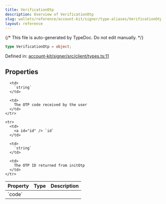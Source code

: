 ```yaml
---
title: VerificationOtp
description: Overview of VerificationOtp
slug: wallets/reference/account-kit/signer/type-aliases/VerificationOtp
layout: reference
---
```


{/* This file is auto-generated by TypeDoc. Do not edit manually. */}

```ts
type VerificationOtp = object;
```

Defined in: [account-kit/signer/src/client/types.ts:11](https://github.com/alchemyplatform/aa-sdk/blob/153785ddc87beb160382c2bae7dbafa4a66ade9a/account-kit/signer/src/client/types.ts#L11)

## Properties

<table>
  <thead>
    <tr>
      <th align="left">Property</th>
      <th align="left">Type</th>
      <th align="left">Description</th>
    </tr>
  </thead>

  <tbody>
    <tr>
      <td>
        <a id="code" /> `code`
      </td>

      <td>
        `string`
      </td>

      <td>
        The OTP code received by the user
      </td>
    </tr>

    <tr>
      <td>
        <a id="id" /> `id`
      </td>

      <td>
        `string`
      </td>

      <td>
        The OTP ID returned from initOtp
      </td>
    </tr>

  </tbody>
</table>
